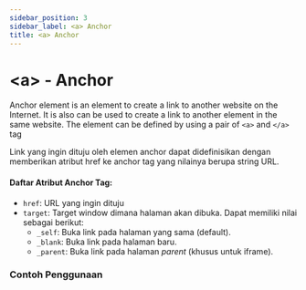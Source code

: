 ```yaml
---
sidebar_position: 3
sidebar_label: <a> Anchor
title: <a> Anchor
---
```



# &lt;a&gt; - Anchor

Anchor element is an element to create a link to another website on the Internet.
It is also can be used to create a link to another element in the same website.
The element can be defined by using a pair of `<a>` and `</a>` tag

Link yang ingin dituju oleh elemen anchor dapat didefinisikan dengan memberikan atribut href ke anchor tag yang nilainya berupa string URL.

#### Daftar Atribut Anchor Tag:
- `href`: URL yang ingin dituju
- `target`: Target window dimana halaman akan dibuka. Dapat memiliki nilai sebagai berikut:
  - `_self`: Buka link pada halaman yang sama (default).
  - `_blank`: Buka link pada halaman baru.
  - `_parent`: Buka link pada halaman *parent* (khusus untuk iframe).

### Contoh Penggunaan
<Tabs>
    <TabItem value="example1" label="Elemen teks sebagai link" default>
        <CodeEditor defaultValue={anchorExample1} />
    </TabItem>
    <TabItem value="example2" label="Elemen non-teks sebagai link">
        <CodeEditor defaultValue={anchorExample2} />
    </TabItem>
</Tabs>

